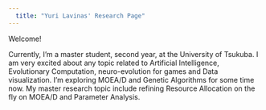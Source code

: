 ```yaml
---
  title: "Yuri Lavinas' Research Page"
---
```

  
  Welcome!



Currently, I'm a master student, second year, at the University of Tsukuba. I am very excited about any topic related to Artificial Intelligence, Evolutionary Computation, neuro-evolution for games and Data visualization. I'm exploring MOEA/D and Genetic Algorithms for some time now. My master research topic include refining Resource Allocation on the fly on MOEA/D and Parameter Analysis.  
